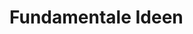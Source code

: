 
# Fundamentale Ideen

<!-- > **Lernziele** -->
<!-- > -->
<!-- > + Sie können Fundamentale Ideen über ihre Kriterien definieren. -->
<!-- > + Sie kennen Beispiele für Fundamentale Ideen, auch über die in den Bildungsstandards beschriebenen Kompetenzen hinaus. -->
<!-- > + Sie können bei einzelnen Unterrichtsinhalten den Zusammenhang zu zugehörigen Fundamentalen Ideen herstellen. -->
<!-- > -->
<!-- > **Material** -->
<!-- > -->
<!-- > + Folien zur Vorlesung zu Fundamentalen Ideen ([pdf](files/Stoffdidaktik-WiSe2122-Kap3.pdf), [Keynote](files/Stoffdidaktik-WiSe2122-Kap3.key)) -->



<!-- ## Begriffsklärung {#fundamentale-ideen-begriffsklaerung} -->

<!-- Die Entwicklung Fundamentaler Ideen beruft sich auf Bruners Annahme, dass »jedes Kind [...] auf jeder Entwicklungsstufe jeder Lehrgegenstand in einer intellektuell ehrlichen Form erfolgreich gelehrt werden« kann [vgl. @Bruner:1976 77]. Voraussetzung dafür ist, dass die *Struktur* eines Inhaltsbereichs in einer Art und Weise präsentiert wird, dass sie dem Kind zugänglich wird. Diese *hinter den Dingen* liegende Struktur hebt sich vom konkreten Inhaltsbereichen ab, ist allgemeinerer Natur und kann daher über *Fundamentale Ideen* beschrieben werden. -->

<!-- Ziel der Orientierung des Unterrichtens an Fundamentalen Ideen besteht v. a. darin, die (oftmals) isolierten Stoffelementen einzuordnen und in einem größeren Ganzen zu sehen. Im Umkehrschluss heißt dies aber auch, dass die Auswahl des konkreten Stoffes daran orientiert sein muss, wie dieser dazu beitragen kann, den dahinter liegenden mathematischen Kern und die zugehörigen Fundamentalen Ideen zu vertreten. -->

<!-- Die dazu seit den 1960er Jahren in Gang gesetzte Forschung führte zu vielfältigen Vorschlägen Fundamentaler Ideen der Mathematik -- jedoch bisher nicht zu einem allgemeingültigen Katalog. Dieser Vielfalt in den Formulierungen und Kategorisierungen kann begegnet werden, indem Fundamentale Ideen über Eigenschaften charakterisiert werden. Im Rahmen dieser Veranstaltung wird folgende Definition genutzt, zitiert aus @Schwill:1994. -->

<!-- ::: {.definition #FundamentaleIdee name="Fundamentale Idee"} -->
<!-- Eine **Fundamentale Idee** bzgl. eines Gegenstandsbereichs (Wissenschaft, Teilgebiet) ist ein **Denk-, Handlungs-, Beschreibungs- oder Erklärungsschema**, das -->

<!--  1. in verschiedenen Gebieten des Bereichs vielfältig anwendbar oder erkennbar ist (**Horizontalkriterium**), -->
<!--  2. auf jedem intellektuellen Niveau aufgezeigt und vermittelt werden kann (**Vertikalkriterium**), -->
<!--  3. in der historischen Entwicklung des Bereichs deutlich wahrnehmbar ist und längerfristig relevant bleibt (**Zeitkriterium**), -->
<!--  4. einen Bezug zu Sprache und Denken des Alltags und der Lebenswelt besitzt (**Sinnkriterium**). -->
<!-- ::: -->




<!-- > **Überblick zur historischen Entwicklung Fundamentaler Ideen** -->
<!-- > -->
<!-- > - @Bank:2016 [{37 ff.}]: *Fundamentale Ideen der Mathematik: Weiterentwicklung einer Theorie zu deren unterrichtspraktischer Nutzung* -->



<!-- ## Auswahl fundamentaler Ideen -->

<!-- ### Kategorisierung -->

<!-- Das Fehlen eines allgemeingültigen Katalogs sollte nicht davon abhalten, bestehende Auflistungen und Strukturierungen Fundamentaler Ideen zu betrachten. Angelehnt an @vonderBank:2013 [103] und @Lambert:2012, die unterschiedliche Kategorisierungen analysiert haben, sollen an dieser Stelle drei grobe Bereiche festgehalten werden. -->

<!-- #### Inhaltsideen -->

<!-- Inhaltsideen beziehen sich auf konkrete Inhaltsbereiche der Mathematik, die die Kriterien Fundamentaler Ideen erfüllen können. Nicht ganz zufällig spiegeln diese sich in den Leitideen der Bildungsstandards wider [@KMK:2004a; @KMK:2012]. -->

<!-- Beispiele: -->

<!-- - Zahl -->
<!-- - Algorithmus -->
<!-- - Maß -->
<!-- - Raum und Form -->
<!-- - Funktion -->
<!-- - Zufall -->


<!-- #### Schnittstellenideen -->

<!-- Schnittstellenideen haben die Eigenschaft, dass durch sie die »Mathe(matik) wirkt« und »auch für andere Fächer in ihrer je spezifischen Weise relevant sind« [@Lambert:2012]. Damit korrelieren sie mit den prozessbezogenen Kompetenzen der Bildungsstandards. -->

<!-- Beispiele: -->

<!-- - Kommunizieren -->
<!-- - Modellieren -->
<!-- - Argumentieren -->
<!-- - Problemlösen -->
<!-- - Darstellen -->
<!-- - Fragen -->


<!-- #### Tätigkeitsideen {#taetigkeitsideen} -->

<!-- Tätigkeitsideen beziehen sich insbesondere auf innermathematische Tätigkeiten, die sich über verschiedene Inhaltsbereiche hinweg zeigen. @Lambert:2012 betont, dass es diese (über die Bildungsstandards hinaus) ebenfalls zu beachten gilt, wenn man einen reichhaltigen Mathematikunterricht bewirken möchte. -->

<!-- Beispiele: -->

<!-- - Approximierung -->
<!-- - Optimierung -->
<!-- - Linearität/Linearisierung -->
<!-- - Symmetrie -->
<!-- - Invarianz -->
<!-- - Rekursion -->
<!-- - Vernetzung -->
<!-- - Ordnen -->
<!-- - Strukturierung -->
<!-- - Formalisierung -->
<!-- - Exaktifizierung -->
<!-- - Verallgemeinern -->
<!-- - Idealisieren -->

<!-- Im Rahmen des Projektmoduls *Erweitertes Fachwissen für den schulischen Kontext in Mathematik*^[siehe Modulbeschreibung bei [PULS](https://puls.uni-potsdam.de/qisserver/rds?state=verpublish&status=init&vmfile=no&moduleCall=modulansicht&publishConfFile=modulverwaltung&publishSubDir=up/modulbearbeiter&&modul.modul_id=3156&menuid=&topitem=Modulbeschreibung&subitem=)] werden Sie insbesondere Bezüge zwischen Schul- und Hochschulmathematik auf Basis Fundamentaler Ideen herstellen, wofür die Inhalts- und Tätigkeitsideen von hoher Relevanz sind. -->

<!-- > **Diskussion Fundamentaler Ideen in den Stoffgebieten der Sekundarstufe II** -->
<!-- > -->
<!-- > - Analysis: @Tietze:2000a -->
<!-- > - Lineare Algebra/Analytische Geometrie: @Tietze:2000 -->
<!-- > - Stochastik: @Tietze:2002 -->

<!-- ### Beispiel Linearität {#beispiel-linearitaet} -->

<!-- #### Horizontal- und Vertikalkriterium -->

<!-- Linearität ist ein wesentliches Konzept über die gesamte Schullaufbahn hinweg (und darüber hinaus). Dies spiegelt sich in vielfältigen Themenbereichen wider, die sowohl die Breite (*Horizontalkriterium*) als auch Tiefe (*Vertikalkriterium*) von Linearität und (später) auch Linearisierung zeigen. Dieser Abschnitt orientiert sich an den Darstellungen von @Danckwerts:1988. -->

<!-- - Linearität als Phänomen tritt schon im Geometrieunterricht der Grundschule mit **Geraden** als essentielle geometrische Objekte auf. In der euklidischen Geometrie sind Geraden neben Punkten die Basisobjekte eines axiomatischen Aufbaus. -->
<!-- - Das **Distributivgesetz** $a\cdot (b+c) = a\cdot b + a\cdot c$, ebenfalls bereits in der Grundschule behandelt, beschreibt einen linearen Vorgang und bietet die Grundlage für die halbschriftliche Multiplikation. Über die Schulmathematik hinaus dient es z. B. als eines der Vektorraumaxione (Skalarmultiplikation). -->
<!-- - Das Bestimmen eines **Rechteckflächeninhalts** ist ein linearer Vorgang: Ein Rechteck, das doppelt so breit ist, hat (bei gleicher Höhe) einen doppelt so großen Flächeninhalt. Betrachtet man diese Eigenschaft nicht als Phänomen, sondern als Forderung an eine Flächeninhaltsformel, so kann aus den Bedingungen $A(a_1+a_2,b) = A(a_1,b) + A(a_2,b)$ und $A(a,b_1+b_2) = A(a,b_1)+A(a,b_2)$ sowie der Stetigkeit in $\mathbb{R}^+$ die Formel $A(a,b) = a\cdot b$ abgeleitet werden. -->
<!-- - Lineare Zuordnungen der Art $f(x+y) = f(x)+f(y)$ werden zu Beginn der Sekundarstufe I als **proportionale Zuordnungen** behandelt. Dies wird fortgeführt bei **linearen Funktionen** der Art $f(x) = mx+n$, in der Fachmathematik als affin-lineare Abbildungen bezeichnet. -->
<!-- - **Lineare Gleichungen und Gleichungssysteme** sind ebenfalls bedeutsamer Bestandteil des Mathematikunterrichts. Überhaupt baut die gesamte **Lineare Algebra** auf lineare und affin-lineare Abbildungen auf. -->
<!-- - Die **Strahlensätze** beschreiben ebenfalls ein lineares Verhalten: Geradenabschnitte in $c$-facher Entfernung sind $c$ mal so lang. -->

<!-- ```{r Strahlensatz, echo=FALSE, fig.cap="Strahlensatzfigur", fig.align='center', out.width='50%'} -->
<!-- knitr::include_graphics("pictures/3-Strahlensatz.png") -->
<!-- ``` -->
<!-- - Beim **Ableitungsbegriff** ist eine wesentliche Vorstellung, dass die Funktion in der Umgebung der zu betrachtenden Stelle linearisiert wird. Insbesondere bei höherdimensionalen Funktionen wird der Linearisierungsansatz weiterverfolgt. Die ebenfalls vorherrschende Tangentenvorstellung ist auf beliebige Dimensionen nicht übertragbar -- der Linearisierungsansatz aufgrund seiner algebraischen Beschreibung schon. -->
<!-- - Eng an den Linearisierungsansatz angelehnt ist die **lineare Approximation** von Funktionen (z. B. $sin(x)\approx x$ für $x\approx 0$). Die führt sich in der Hochschulmathematik fort, beispielsweise bei Taylor-Reihen. -->
<!-- - Das Bedürfnis der Linearisierung, insbesondere aus der Physik heraus, zeigt sich auch bei der Nutzung **spezifisch skalierter Diagrammachsen**, z. B. von Logarithmuspapier. Wegen der Äquivalenz von $y = c\cdot a^x$ und $\ln y = (\ln a )\cdot x + \ln c$ lassen sich beliebige Exponentialfunktionen auf Logarithmuspapier als lineare Funktionen darstellen. -->
<!-- - Verschiedene Näherungsverfahren, wie das **Newton-Verfahren**, bedienen ebenfalls sich der Linearisierung. -->

<!-- An dieser Stelle sei darauf hingewiesen, dass Linearität derart fundamental ist, dass selbst nicht-lineare Zusammenhänge häufig fälschlicherweise als linear angenommen werden. Dies zeigt sich zum Beispiel an den Fehlannahmen $(x+y)^2 \overset{?!}{=} x^2+y^2$, $\sqrt{x+y} \overset{?!}{=} \sqrt{x}+\sqrt{y}$ oder $\sin(x+y) \overset{?!}{=} \sin(x)+\sin(y)$. Derartige Fehler können Sie als Lehrkraft besser einordnen (und korrigieren), wenn Sie sich der Fundamentalen Idee *Linearität* (die hier eben *nicht* gilt) bewusst sind. Insbesondere spricht dies auch für ein Explizitmachen der Fundamentalen Idee Ihren Schülerinnen und Schülern gegenüber, so dass Sie derartigen Fehlern nicht nur mit Gegenbeispielen entgegen treten können, sondern auch eine strukturelle Einordnung sichtbar machen können. -->

<!-- Gerade wegen der genannten Fehlannahmen und der für die Schülerinnen und Schüler i. d. R. nicht in Zusammenhang gebrachten Dualität aus *geradlinig* und *additiv und homogen* sehen @Tietze:2002 [39] die Linearität dagegen nicht als eine im Mathematikunterricht etablierte Fundamentale Idee, »die die Schüler erkennen und die ihr Denken ordnet und anregt«. -->

<!-- #### Zeit- und Sinnkriterium -->

<!-- Linearität zeigt sich auch in der historischen Entwicklung der Mathematik als eine prägende Leitlinie, womit sie das *Zeitkriterium* Fundamentaler Ideen erfüllt. In der Linearen Algebra sei beispielsweise das Lösen linearer Gleichungssysteme im 18. Jahrhundert bis hin zum Gauß-Algorithmus im 19. Jahrhundert oder die Darstellung linearer Vorgänge mit Matrizen im 17./18. Jahrhundert erwähnt [vgl. @Tietze:2000, {73 ff.}]. In der Analysis spiegelt sich die Linearität bzw. Linearisierung in der gesamten Differenzialrechnung wider, von der Interpolation nach der Jahrtausendwende über Taylors *Linear perspective* von 1715 [vgl. @Bruckler:2018 {39,119}] bis in die Gegenwart der linearen Modellierung nichtlinearer Zusammenhänge. -->

<!-- > **Historische Originalausgabe** -->
<!-- > -->
<!-- > @Taylor:1715: *Linear perspective* -->

<!-- Auch Alltagssituationen bzw. die Alltagssprache ist von Linearität geprägt. Beispielsweise treten proportionale Zuordnungen unmittelbar beim Einkaufen auf, wenn Waren abgewogen und der Preis bestimmt wird. Auch reale Messvorgänge, wie z. B. die Geschwindigkeitsmessung, beziehen sich in der Regel auf die Messung von (sehr kurzen) Zeitintervallen, in denen ein lineares Verhalten angenommen wird. Das *Sinnkriterium* zeigt sich aber auch in Begriffen wie *lineares Fernsehen* oder *lineare Erzählungen*. Dies ist zwar keine mathematische Linearität im Sinne der Formel $f(x+y) = f(x) +f(y)$, aber der Begriff findet in einer verwandten Bedeutung in der Alltagssprache Verwendung. -->

<!-- ### Gegenbeispiele -->

<!-- Zur Verständnisförderung sollen noch ein paar Gegenbeispiele für Fundamentale Ideen angebracht werden. -->

<!-- - Das bereits erwähnte **Distributivgesetz** an sich ist zwar elementar, aber ihm fehlt die Weite, womit es nicht das Horizontalkriterium erfüllt. Die *Linearität* als dahinterliegende Idee ist dagegen weit genug [vgl. ähnliche Argumentation zum **Kommutativgesetz** und der  dahinterliegenden Idee der *Invarianz* bei @Schubert:2011 63]. -->
<!-- - Der **Umkehrfunktion** fehlt das Sinnkriterium, da dieser Begriff in der Lebenswelt außerhab der Mathematik kaum von Relevanz ist. Dahinter liegt vielmehr die Idee der *Reversibilität* als »Umkehrbarkeit von Operationen mit Wiederherstellung des Ausgangszustandes« [@Schubert:2011 63]. -->


<!-- ## Fund. Ideen und Stoffdidaktik -->

<!-- Fundamentale Ideen haben zwar ihren Ursprung in der Fachstruktur, aber sie »sind nicht Elemente der Wissenschaft an sich, sondern Produkte unseres Verstandes, die wir der Wissenschaft aufprägen. Folglich können sie nur relativ zum Menschen objektiviert werden« [@Schubert:2011 62]. Hinsichtlich des [Vier-Ebenen-Ansatzes](#tab:fragen-ebenen) liegen sie auf der `r semantic("semantischen Ebene")` mit starken Bezügen zur `r formal("formalen Ebene")`. -->

<!-- Für Ihre stoffdidaktische Analyse können Fundamentale Ideen insbesondere hilfreich für die **Dekonstruktion** des Fachwissens und anschließende **Rekonstruktion** des Schulwissens sein. -->

<!-- Wenn sie also beispielsweise eine stoffdidaktische Analyse zur Flächeninhaltsberechnung durchführen, setzen Sie sich mit der Fundamentalen Idee des *Messens* auseinander. Dabei verstehen Sie Messvorgänge als Vergleiche zu einem Standardmaß (z. B. Kästchen auszählen), erkennen Zerlegungs- und Ergänzungsgleichheit als notwendige Prinzipien zur präziseren Beschreibung, sehen Dreiecke als bedeutsame Basisfiguren für Flächeninhaltsberechnungen an und haben den Blick für die Integralrechnung als verallgemeinerbare Methode zur Flächeninhaltsbestimmung krummliniger Figuren [vgl. @Vohns:2000 {98 ff.}]. Sie *dekonstruieren* (zerlegen) damit Ihr eigenes mathematisches Fachwissen. -->

<!-- Nun sind Sie in der Lage, das Wissen zur Flächeninhaltsberechnung für Schülerinnen und Schüler neu aufzubauen, also zu *rekonstruieren* und (unter Hinzunahme der Betrachtung von Grundvorstellungen und den restlichen Ebenen des Vier-Ebenen-Ansatzes) einen Lernpfad zu entwickeln. Im Zusammenhang mit der Integralrechnung kann dies z. B. heißen, dass Sie parallel zum Bilden von Ober- und Untersummen noch einmal eine krummlinig begrenzte Fläche durch Kästchen auszählen lassen -- ggf. mit unterschiedlicher Feinheit und einer Abschätzung nach oben und nach unten. Die Fundamentalen Ideen haben für Sie damit auch eine *ordnende Funktion* des Unterrichtsstoffes. -->

<!-- ```{r Flaeche, echo=FALSE, fig.cap="Flächeninhaltsbestimmung", fig.align='center', out.width='75%'} -->
<!-- knitr::include_graphics("pictures/3-Flaeche.png") -->
<!-- ``` -->


<!-- ## Zum Nachbereiten {#fundamentale-ideen-nachbereitung} -->

<!-- 1. Lesen Sie  das Kapitel 3.2.2 *Der Begriff der Fundamentalen Ideen in der Pädagogik* bei @Schubert:2011 [{59 --65}]. -->
<!-- 2. Wählen Sie ein Unterrichtsthema aus und stellen Sie den Bezug zu Fundamentalen Ideen her, indem Sie die [zugehörigen Fragen der semantischen Ebene](#tab:fragen-ebenen) beantworten. -->





